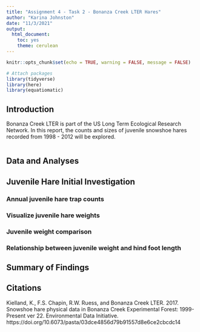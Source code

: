 ```yaml
---
title: "Assignment 4 - Task 2 - Bonanza Creek LTER Hares"
author: "Karina Johnston"
date: "11/3/2021"
output: 
  html_document: 
    toc: yes
    theme: cerulean
---
```


```r
knitr::opts_chunk$set(echo = TRUE, warning = FALSE, message = FALSE)

# Attach packages
library(tidyverse)
library(here)
library(equatiomatic)
```

## Introduction

Bonanza Creek LTER is part of the US Long Term Ecological Research Network. In this report, the counts and sizes of juvenile snowshoe hares recorded from 1998 - 2012 will be explored. 


```r

```


## Data and Analyses



## Juvenile Hare Initial Investigation



### Annual juvenile hare trap counts



### Visualize juvenile hare weights



### Juvenile weight comparison 


### Relationship between juvenile weight and hind foot length



## Summary of Findings



## Citations

Kielland, K., F.S. Chapin, R.W. Ruess, and Bonanza Creek LTER. 2017. Snowshoe hare physical data in Bonanza Creek Experimental Forest: 1999-Present ver 22. Environmental Data Initiative. https://doi.org/10.6073/pasta/03dce4856d79b91557d8e6ce2cbcdc14



